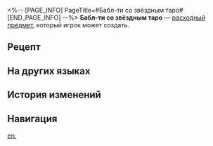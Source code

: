 <%-- [PAGE_INFO]
PageTitle=#Бабл-ти со звёздным таро#
[END_PAGE_INFO] --%>
{{Расходный предмет Инфобокс
|id          = 400008
|Изображения = Предмет Бабл-ти со звёздным таро.png
|Тип         = Расходные предметы энергии
|Редкость    = 1
|Эффект      = Восстанавливает отряду 2 очка техники, но каждый член отряда теряет 15% НР.
|Описание    = Невероятно популярный на Лофу чай с молоком.<br />Привлекательный на вид, но удивительно ужасный на вкус.
|Рецепт      = {{cx|Отсутствует источник}}
|Источник1   = [[Универсальная машина для синтеза]]
|Источник2   = 
|Источник3   = 
}}
{{Описание|''- Никак не могу понять, почему он так популярен.''<br />''- Возможно, хороший маркетинг... Говорят, они наняли специалиста из КММ.''}}
'''Бабл-ти со звёздным таро''' — [[расходный предмет]], который игрок может создать.

==Рецепт==
{{Рецепт
|Тип          = Синтез
|Группа       = Расходные предметы
|Твёрдая вода = 1
|Мусор        = 1
|Сортировка   = Твёрдая вода;Мусор
}}

==На других языках==
{{На других языках
|en   = Startaro Bubble
|zhs  = 星芋啵啵
|zht  = 星芋啵啵
|ja   = 星芋ぷるっぷる
|ko   = 별타로 버블티
|es   = Té de burbujas de taro estelar
|fr   = Bubble tea au steltaro
|ru   = Бабл-ти со звёздным таро
|th   = Startaro Bubble
|vi   = Trân Châu Trái Sao
|de   = Sterntaro-Bubbletea
|id   = Startaro Bubble
|pt   = Bolha de Startaro
}}

==История изменений==
{{История изменений|3.5}}

==Навигация==
{{Расходные предметы Навбокс}}

[[en:]]